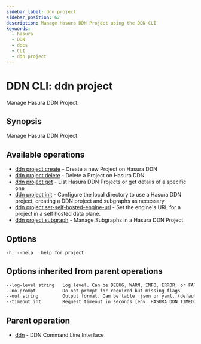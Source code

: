 ```yaml
---
sidebar_label: ddn project
sidebar_position: 62
description: Manage Hasura DDN Project using the DDN CLI
keywords:
  - hasura
  - DDN
  - docs
  - CLI
  - ddn project
---
```


# DDN CLI: ddn project

Manage Hasura DDN Project.

## Synopsis

Manage Hasura DDN Project

## Available operations

- [ddn project create](/cli/commands/ddn_project_create) - Create a new Project on Hasura DDN
- [ddn project delete](/cli/commands/ddn_project_delete) - Delete a Project on Hasura DDN
- [ddn project get](/cli/commands/ddn_project_get) - List Hasura DDN Projects or get details of a specific one
- [ddn project init](/cli/commands/ddn_project_init) - Configure the local directory to use a Hasura DDN project, creating a DDN project and subgraphs as necessary
- [ddn project set-self-hosted-engine-url](/cli/commands/ddn_project_set-self-hosted-engine-url) - Set the engine's URL for a project in a self hosted data plane.
- [ddn project subgraph](/cli/commands/ddn_project_subgraph) - Manage Subgraphs in a Hasura DDN Project

## Options

```sass
-h, --help   help for project
```

## Options inherited from parent operations

```sass
--log-level string   Log level. Can be DEBUG, WARN, INFO, ERROR, or FATAL. (default "INFO")
--no-prompt          Do not prompt for required but missing flags
--out string         Output format. Can be table, json or yaml. (default "table")
--timeout int        Request timeout in seconds [env: HASURA_DDN_TIMEOUT] (default 100)
```

## Parent operation

- [ddn](/cli/commands/ddn) - DDN Command Line Interface
